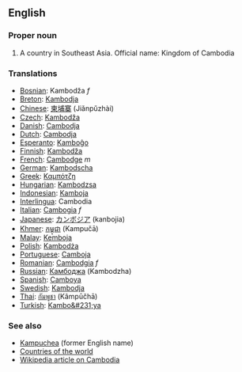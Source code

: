 ==English==

===Proper noun===

# A country in Southeast Asia. Official name: Kingdom of Cambodia


===Translations===
*[[Bosnian]]: Kambodža ''f''
*[[Breton]]: [[Kambodja]]
*[[Chinese]]: [[柬埔寨]] (Jiǎnpǔzhài)
*[[Czech]]: [[Kambodža]]
*[[Danish]]: [[Cambodja]]
*[[Dutch]]: [[Cambodja]]
*[[Esperanto]]: [[Kamboĝo]]
*[[Finnish]]: [[Kambodža]]
*[[French]]: [[Cambodge]] ''m''
*[[German]]: [[Kambodscha]]
*[[Greek]]: [[Καμπότζη]]
*[[Hungarian]]: [[Kambodzsa]]
*[[Indonesian]]: [[Kamboja]]
*[[Interlingua]]: Cambodia
*[[Italian]]: [[Cambogia]] ''f''
*[[Japanese]]: [[カンボジア]] (kanbojia)
*[[Khmer]]: [[កម្ពុជា]] (Kampučā)
*[[Malay]]: [[Kemboja]]
*[[Polish]]: [[Kambodża]]
*[[Portuguese]]: [[Camboja]]
*[[Romanian]]: [[Cambodgia]] ''f''
*[[Russian]]: [[Камбоджа]] (Kambodzha)
*[[Spanish]]: [[Camboya]]
*[[Swedish]]: [[Kambodja]]
*[[Thai]]: [[กัมพูชา]] (Kâmpūčhā)
*[[Turkish]]: [[Kambo&#231;ya]]

===See also===
*[[Kampuchea]] (former English name)
*[[Countries of the world]]
*[[w:Cambodia|Wikipedia article on Cambodia]]